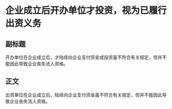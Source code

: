 # 企业成立后开办单位才投资，视为已履行出资义务
## 副标题
开办单位在企业成立后，才陆续向企业支付资金或投资虽不符合有关规定，但并不能因此导致企业丧失法人资格。
## 正文
出资单位在企业成立后，陆续向企业支付资金虽不符合有关规定，但并不能因此导致企业丧失法人资格。